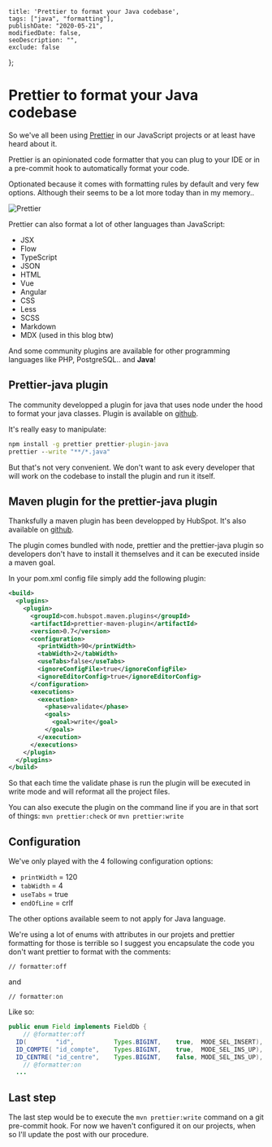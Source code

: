     title: 'Prettier to format your Java codebase', 
    tags: ["java", "formatting"], 
    publishDate: "2020-05-21", 
    modifiedDate: false, 
    seoDescription: "", 
    exclude: false 
};

# Prettier to format your Java codebase

So we've all been using [Prettier](https://prettier.io/) in our JavaScript projects or at least have heard about it.

Prettier is an opinionated code formatter that you can plug to your IDE or in a pre-commit hook to automatically format your code. 

Optionated because it comes with formatting rules by default and very few options. Although their seems to be a lot more today than in my memory.. 

![Prettier](/images/java-prettier-formatting/prettier.png)

Prettier can also format a lot of other languages than JavaScript: 
- JSX
- Flow
- TypeScript
- JSON
- HTML
- Vue
- Angular
- CSS
- Less
- SCSS
- Markdown
- MDX (used in this blog btw)

And some community plugins are available for other programming languages like PHP, PostgreSQL.. and **Java**! 

## Prettier-java plugin

The community developped a plugin for java that uses node under the hood to format your java classes. 
Plugin is available on [github](https://github.com/jhipster/prettier-java). 

It's really easy to manipulate: 

```cmd
npm install -g prettier prettier-plugin-java
prettier --write "**/*.java"
```

But that's not very convenient. We don't want to ask every developer that will work on the codebase to install the plugin and run it itself. 

## Maven plugin for the prettier-java plugin

Thanksfully a maven plugin has been developped by HubSpot. It's also available on [github](https://github.com/HubSpot/prettier-maven-plugin). 

The plugin comes bundled with node, prettier and the prettier-java plugin so developers don't have to install it themselves and it can be executed inside a maven goal. 

In your pom.xml config file simply add the following plugin: 

```xml
<build>
  <plugins>
    <plugin>
      <groupId>com.hubspot.maven.plugins</groupId>
      <artifactId>prettier-maven-plugin</artifactId>
      <version>0.7</version>
      <configuration>
        <printWidth>90</printWidth>
        <tabWidth>2</tabWidth>
        <useTabs>false</useTabs>
        <ignoreConfigFile>true</ignoreConfigFile>
        <ignoreEditorConfig>true</ignoreEditorConfig>
      </configuration>
      <executions>
        <execution>
          <phase>validate</phase>
          <goals>
            <goal>write</goal>
          </goals>
        </execution>
      </executions>      
    </plugin>
  </plugins>
</build>
```

So that each time the validate phase is run the plugin will be executed in write mode and will reformat all the project files.

You can also execute the plugin on the command line if you are in that sort of things: 
`mvn prettier:check` or `mvn prettier:write`

## Configuration

We've only played with the 4 following configuration options: 
- `printWidth` = 120
- `tabWidth` = 4 
- `useTabs` = true
- `endOfLine` = crlf

The other options available seem to not apply for Java language. 

We're using a lot of enums with attributes in our projets and prettier formatting for those is terrible so I suggest you encapsulate the code you don't want prettier to format with the comments: 

` // formatter:off `

and 

` // formatter:on `

Like so: 

```java
public enum Field implements FieldDb {
	// @formatter:off
  ID(        "id",           Types.BIGINT,    true,  MODE_SEL_INSERT),
  ID_COMPTE( "id_compte",    Types.BIGINT,    true,  MODE_SEL_INS_UP),
  ID_CENTRE( "id_centre",    Types.BIGINT,    false, MODE_SEL_INS_UP),
	// @formatter:on
  ... 
```

## Last step

The last step would be to execute the `mvn prettier:write` command on a git pre-commit hook. For now we haven't configured it on our projects, when so I'll update the post with our procedure.
